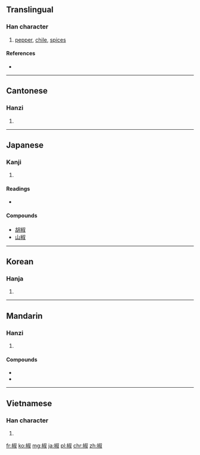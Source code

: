{{also|茭}}
==Translingual==

===Han character===
{{Han char|rn=75|rad=木|as=08|sn=12|four=4794<sub>0</sub>|canj=木卜火水 (DYFE)}}

# [[pepper]], [[chile]], [[spices]]

====References====
* {{Han ref|kx=0536.160|dkj=15029|dj=0924.060|hdz=21230.030|uh=6912|ud=26898|bh=B4D4|bd=46292}}

----

==Cantonese==

===Hanzi===
{{yue-hanzi|jyut=|y=jiu1}}

# {{defn|lang=yue|sort=木08}}

----

==Japanese==

===Kanji===
{{ja-kanji|grade=|rs=木08}}

# {{defn|lang=ja|sort=木08}}

====Readings====
* {{ja-readings|on=[[しょう]] (shō)|kun=[[はじかみ]] (hajikami)}}

====Compounds====
{{top2}}
* [[胡椒]]
* [[山椒]]
{{bottom}}

----

==Korean==

===Hanja===
{{ko-hanja|hangeul=초|eumhun=산초나무 초|rv=cho|mr=ch'o|y=cho}}

# {{defn|lang=ko|sort=木08}}

----

==Mandarin==

===Hanzi===
{{cmn-hanzi|pin=[[jiāo]] ([[jiao1]]), [[zì]] ([[zi4]])|wg=chiao<sup>1</sup>, tzu<sup>4</sup>}}

# {{defn|lang=cmn|sort=木08}}

====Compounds====
* {{l|cmn|青椒|tr=qīngjiāo}}
* {{l|cmn|辣椒|tr=làjiāo}}

----

==Vietnamese==

===Han character===
{{vi-hantu|[[tiêu]]|rs=木08}}

# {{defn|lang=vi|sort=木08}}

[[fr:椒]]
[[ko:椒]]
[[mg:椒]]
[[ja:椒]]
[[pl:椒]]
[[chr:椒]]
[[zh:椒]]